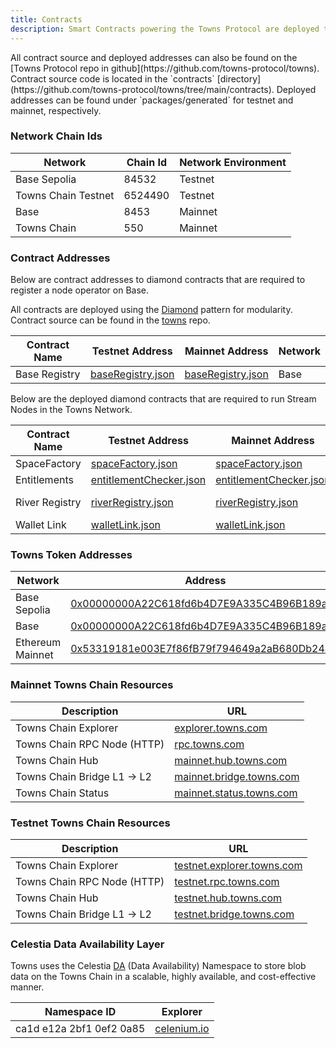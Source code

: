 ```yaml
---
title: Contracts
description: Smart Contracts powering the Towns Protocol are deployed to Ethereum L2 networks for testnet and mainnet. This page provides a list of deployed contracts needed for running nodes and their network coordinates.
---
```



<Note>
All contract source and deployed addresses can also be found on the [Towns Protocol repo in github](https://github.com/towns-protocol/towns).
Contract source code is located in the `contracts` [directory](https://github.com/towns-protocol/towns/tree/main/contracts).
Deployed addresses can be found under `packages/generated` for testnet and mainnet, respectively.
</Note>

### Network Chain Ids

| Network | Chain Id | Network Environment |
| --- | --- | --- |
| Base Sepolia | 84532 | Testnet |
| Towns Chain Testnet | 6524490 | Testnet |
| Base | 8453 | Mainnet |
| Towns Chain | 550 | Mainnet |


### Contract Addresses

Below are contract addresses to diamond contracts that are required to register a node operator on Base.

<Note>All contracts are deployed using the [Diamond](https://eips.ethereum.org/EIPS/eip-2535) pattern for modularity. Contract source can be found in the [towns](https://github.com/towns-protocol/towns/tree/main/contracts/src) repo.</Note>

| Contract Name | Testnet Address | Mainnet Address | Network |
| --- | --- | --- | -- |
| Base Registry | [baseRegistry.json](https://github.com/towns-protocol/towns/blob/main/packages/generated/deployments/gamma/base/addresses/baseRegistry.json) | [baseRegistry.json](https://github.com/towns-protocol/towns/blob/main/packages/generated/deployments/omega/base/addresses/baseRegistry.json) | Base |

Below are the deployed diamond contracts that are required to run Stream Nodes in the Towns Network.

| Contract Name | Testnet Address | Mainnet Address | Network |
| --- | --- | --- | -- |
| SpaceFactory | [spaceFactory.json](https://github.com/towns-protocol/towns/blob/main/packages/generated/deployments/gamma/base/addresses/spaceFactory.json) | [spaceFactory.json](https://github.com/towns-protocol/towns/blob/main/packages/generated/deployments/omega/base/addresses/spaceFactory.json) | Base |
| Entitlements | [entitlementChecker.json](https://github.com/towns-protocol/towns/blob/main/packages/generated/deployments/gamma/base/addresses/entitlementChecker.json) | [entitlementChecker.json](https://github.com/towns-protocol/towns/blob/main/packages/generated/deployments/omega/base/addresses/baseRegistry.json) | Base |
| River Registry | [riverRegistry.json](https://github.com/towns-protocol/towns/blob/main/packages/generated/deployments/gamma/river/addresses/riverRegistry.json) | [riverRegistry.json](https://github.com/towns-protocol/towns/blob/main/packages/generated/deployments/omega/river/addresses/riverRegistry.json) | Towns Chain |
| Wallet Link | [walletLink.json](https://github.com/towns-protocol/towns/blob/main/packages/generated/deployments/gamma/base/addresses/walletLink.json) | [walletLink.json](https://github.com/towns-protocol/towns/blob/main/packages/generated/deployments/omega/base/addresses/spaceFactory.json) | Base |

### Towns Token Addresses
| Network | Address |
| --- | --- |
| Base Sepolia | [0x00000000A22C618fd6b4D7E9A335C4B96B189a38](https://sepolia.basescan.org/address/0x00000000A22C618fd6b4D7E9A335C4B96B189a38) |
| Base | [0x00000000A22C618fd6b4D7E9A335C4B96B189a38](https://basescan.org/address/0x00000000A22C618fd6b4D7E9A335C4B96B189a38) |
| Ethereum Mainnet | [0x53319181e003E7f86fB79f794649a2aB680Db244](https://etherscan.io/address/0x53319181e003e7f86fb79f794649a2ab680db244) |

### Mainnet Towns Chain Resources

| Description | URL |
| --- | --- |
| Towns Chain Explorer | [explorer.towns.com](https://explorer.towns.com) |
| Towns Chain RPC Node (HTTP) | [rpc.towns.com](https://rpc.towns.com) |
| Towns Chain Hub | [mainnet.hub.towns.com](https://mainnet.hub.towns.com) |
| Towns Chain Bridge L1 -> L2 | [mainnet.bridge.towns.com](https://mainnet.bridge.towns.com) |
| Towns Chain Status | [mainnet.status.towns.com](https://mainnet.status.towns.com/) |

### Testnet Towns Chain Resources

| Description | URL |
| --- | --- |
| Towns Chain Explorer | [testnet.explorer.towns.com](https://testnet.explorer.towns.com) |
| Towns Chain RPC Node (HTTP) | [testnet.rpc.towns.com](https://testnet.rpc.towns.com/http) |
| Towns Chain Hub | [testnet.hub.towns.com](https://testnet.hub.towns.com) |
| Towns Chain Bridge L1 -> L2 | [testnet.bridge.towns.com](https://testnet.bridge.towns.com) |

### Celestia Data Availability Layer

Towns uses the Celestia [DA](https://docs.celestia.org/learn/how-celestia-works/data-availability-layer) (Data Availability) Namespace to store blob data on the Towns Chain in a scalable, highly available, and cost-effective manner.

| Namespace ID | Explorer |
| --- | --- |
| ca1d e12a 2bf1 0ef2 0a85 | [celenium.io](https://celenium.io/namespace/000000000000000000000000000000000000ca1de12a2bf10ef20a85) |
